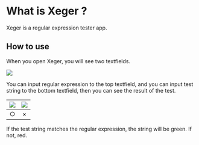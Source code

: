 


# What is Xeger ?

Xeger is a regular expression tester app.

## How to use

When you open Xeger, you will see two textfields.

<Image src={Xeger1} />

You can input regular expression to the top textfield, and you can input test string to the bottom textfield, then you can see the result of the test.

| <Image src={Xeger2} width={256} /> | <Image src={Xeger3} width={256} /> |
| :---: | :---: |
| <div className="text-lime-400">○</div> | <div className="text-rose-600">×</div> |

If the test string matches the regular expression, the string will be green. If not, red.
